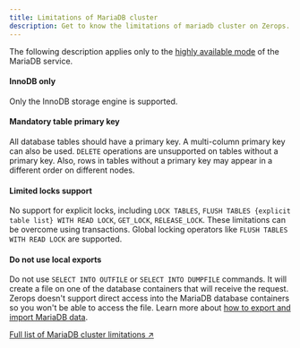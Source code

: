 ```yaml
---
title: Limitations of MariaDB cluster
description: Get to know the limitations of mariadb cluster on Zerops.
---
```


The following description applies only to the [highly available mode](/features/scaling-ha#highly-available-ha-mode) of the MariaDB service.

#### InnoDB only

Only the InnoDB storage engine is supported.

#### Mandatory table primary key

All database tables should have a primary key. A multi-column primary key can also be used. `DELETE` operations are unsupported on tables without a primary key. Also, rows in tables without a primary key may appear in a different order on different nodes.

#### Limited locks support

No support for explicit locks, including `LOCK TABLES`, `FLUSH TABLES {explicit table list} WITH READ LOCK`, `GET_LOCK`, `RELEASE_LOCK`. These limitations can be overcome using transactions. Global locking operators like `FLUSH TABLES WITH READ LOCK` are supported.

#### Do not use local exports

Do not use `SELECT INTO OUTFILE` or `SELECT INTO DUMPFILE` commands. It will create a file on one of the database containers that will receive the request. Zerops doesn't support direct access into the MariaDB database containers so you won't be able to access the file. Learn more about [how to export and import MariaDB data](/mariadb/how-to/export-import-data).

[Full list of MariaDB cluster limitations ↗](https://mariadb.com/kb/en/mariadb-galera-cluster-known-limitations/)
